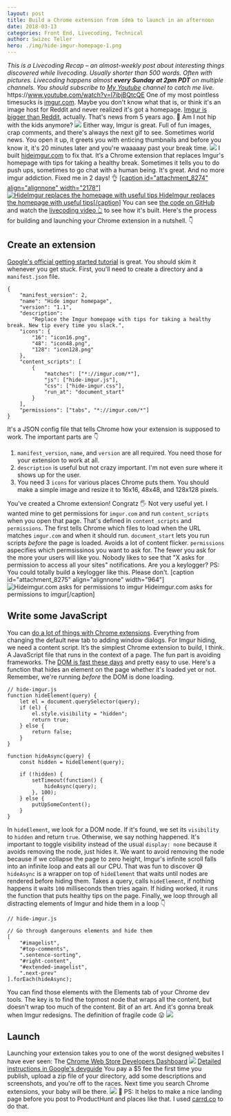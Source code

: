 ```yaml
---
layout: post
title: Build a Chrome extension from idea to launch in an afternoon
date: 2018-03-13
categories: Front End, Livecoding, Technical
author: Swizec Teller
hero: ./img/hide-imgur-homepage-1.png
---
```


_This is a Livecoding Recap – an almost-weekly post about interesting things discovered while livecoding. Usually shorter than 500 words. Often with pictures. Livecoding happens almost **every Sunday at 2pm PDT** on multiple channels. You should subscribe to [My Youtube](https://www.youtube.com/TheSwizec) channel to catch me live._ https&#x3A;//www.youtube.com/watch?v=I7ibjBQtcQE One of my most pointless timesucks is [imgur.com](https://imgur.com). Maybe you don't know what that is, or think it's an image host for Reddit and never realized it's got a homepage. [Imgur is bigger than Reddit](https://www.buzzfeed.com/jwherrman/imgur-is-now-bigger-than-reddit), actually. That's news from 5 years ago. 🤔 Am I not hip with the kids anymore? ![](./img/giphy.gif) Either way, Imgur is great. Full of fun images, crap comments, and there's always the next gif to see. Sometimes world news. You open it up, it greets you with enticing thumbnails and before you know it, it's 20 minutes later and you're waaaaay past your break time. ![](./img/imgur_home_page-3.png) I built [hideimgur.com](#) to fix that. It’s a Chrome extension that replaces Imgur's homepage with tips for taking a healthy break. Sometimes it tells you to do push ups, sometimes to go chat with a human being. It's great. And no more imgur addiction. Fixed me in 2 days! 👌 [\[caption id="attachment_8274" align="alignnone" width="2178"\]![HideImgur replaces the homepage with useful tips](./img/hide-imgur-homepage-1.png) HideImgur replaces the homepage with useful tips\[/caption\]](http://hideimgur.com) You can see [the code on GitHub](https://github.com/Swizec/hide-imgur-homepage) and watch the [livecoding video 👆](#) to see how it's built. Here's the process for building and launching your Chrome extension in a nutshell. 👇

## Create an extension

[Google's official getting started tutorial](https://developer.chrome.com/extensions/getstarted) is great. You should skim it whenever you get stuck. First, you'll need to create a directory and a `manifest.json` file.

    {
        "manifest_version": 2,
        "name": "Hide imgur homepage",
        "version": "1.1",
        "description":
            "Replace the Imgur homepage with tips for taking a healthy break. New tip every time you slack.",
        "icons": {
            "16": "icon16.png",
            "48": "icon48.png",
            "128": "icon128.png"
        },
        "content_scripts": [
            {
                "matches": ["*://imgur.com/*"],
                "js": ["hide-imgur.js"],
                "css": ["hide-imgur.css"],
                "run_at": "document_start"
            }
        ],
        "permissions": ["tabs", "*://imgur.com/*"]
    }

It's a JSON config file that tells Chrome how your extension is supposed to work. The important parts are 👇

1.  `manifest_version`, `name`, and `version` are all required. You need those for your extension to work at all.
2.  `description` is useful but not crazy important. I'm not even sure where it shows up for the user.
3.  You need 3 `icons` for various places Chrome puts them. You should make a simple image and resize it to 16x16, 48x48, and 128x128 pixels.

You've created a Chrome extension! Congratz 🖐 Not very useful yet. I wanted mine to get permissions for `imgur.com` and run `content_scripts` when you open that page. That's defined in `content_scripts` and `permissions`. The first tells Chrome which files to load when the URL matches `imgur.com` and when it should run. `document_start` lets you run scripts _before_ the page is loaded. Avoids a lot of content flicker. `permissions` aspecifies which permsissinos you want to ask for. The fewer you ask for the more your users will like you. Nobody likes to see that "X asks for permission to access all your sites" notifications. Are you a keylogger? PS: You could totally build a keylogger like this. Please don't. \[caption id="attachment_8275" align="alignnone" width="964"]![Hideimgur.com asks for permissions to imgur](./img/permissions-screenshot-3.png) Hideimgur.com asks for permissions to imgur\[/caption]

## Write some JavaScript

You can [do a lot of things with Chrome extensions](https://developer.chrome.com/extensions/devguide). Everything from changing the default new tab to adding window dialogs. For Imgur hiding, we need a content script. It’s the simplest Chrome extension to build, I think. A JavaScript file that runs in the context of a page. The fun part is avoiding frameworks. The [DOM is fast these days](https://swizec.com/blog/building-interactive-dom-benchmark-preliminary-results/swizec/8219) and pretty easy to use. Here's a function that hides an element on the page whether it's loaded yet or not. Remember, we're running _before_ the DOM is done loading.

    // hide-imgur.js
    function hideElement(query) {
        let el = document.querySelector(query);
        if (el) {
            el.style.visibility = "hidden";
            return true;
        } else {
            return false;
        }
    }

    function hideAsync(query) {
        const hidden = hideElement(query);

        if (!hidden) {
            setTimeout(function() {
                hideAsync(query);
            }, 100);
        } else {
            putUpSomeContent();
        }
    }

In `hideElement`, we look for a DOM node. If it's found, we set its `visibility` to `hidden` and return `true`. Otherwise, we say nothing happened. It's important to toggle visibility instead of the usual `display: none` because it avoids removing the node, just hides it. We want to avoid removing the node because if we collapse the page to zero height, Imgur's infinite scroll falls into an infinite loop and eats all our CPU. That was fun to discover 😅 `hideAsync` is a wrapper on top of `hideElement` that waits until nodes are rendered before hiding them. Takes a query, calls `hideElement`, if nothing happens it waits `100` milliseconds then tries again. If hiding worked, it runs the function that puts healthy tips on the page. Finally, we loop through all distracting elements of Imgur and hide them in a loop 👇

    // hide-imgur.js

    // Go through dangerouns elements and hide them
    [
        "#imagelist",
        "#top-comments",
        ".sentence-sorting",
        "#right-content",
        "#extended-imagelist",
        ".next-prev"
    ].forEach(hideAsync);

You can find those elements with the Elements tab of your Chrome dev tools. The key is to find the topmost node that wraps all the content, but doesn't wrap too much of the content. Bit of an art. And it's gonna break when Imgur redesigns. The definition of fragile code 😛 ![](./img/giphy.gif)

## Launch

Launching your extension takes you to one of the worst designed websites I have ever seen: The [Chrome Web Store Developers Dashboard](https://chrome.google.com/webstore/developer/dashboard?pli=1&authuser=1) ![](./img/Screen-Shot-2018-03-13-at-09.55.39-3.png) [Detailed instructions in Google's devguide](https://developer.chrome.com/webstore/publish) You pay a $5 fee the first time you publish, upload a zip file of your directory, add some descriptions and screenshots, and you're off to the races. Next time you search Chrome extensions, your baby will be there. [![](./img/Screen-Shot-2018-03-13-at-09.42.44-1-1024x126.png)](http://hideimgur.com) 🤘 PS: It helps to make a nice landing page before you post to ProductHunt and places like that. I used [carrd.co](https://carrd.co) to do that.
